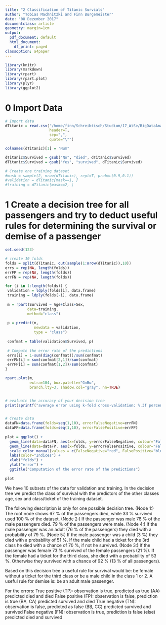 ```yaml
---
title: "2 Classification of Titanic Survials"
author: "Tobias Machnitzki and Finn Burgemeister"
date: "08 Dezember 2017"
documentclass: article
geometry: margin=1cm
output: 
  pdf_document: default
  html_document: 
    df_print: paged
classoption: a4paper
---
```


```r
library(knitr)
library(markdown)
library(rpart)
library(rpart.plot)
library(plyr)
library(ggplot2)
```

# 0 Import Data
```r
# Import data
dTitanic = read.csv("/home/finn/Schreibtisch/Studium/17_WiSe/BigDataAnalytics/WORK/Blatt7/titanic.csv", 
                    header=T, 
                    sep=",", 
                    quote="\"")

colnames(dTitanic)[1] = "Num"

dTitanic$Survived = gsub("No", "died", dTitanic$Survived)
dTitanic$Survived = gsub("Yes", "survived", dTitanic$Survived)

# Create one training dataset
#mask = sample(2, nrow(dTitanic), repl=T, prob=c(0.9,0.1))
#validation = dTitanic[mask==1, ]
#training = dTitanic[mask==2, ]
```


# 1 Create a decision tree for all passengers and try to deduct useful rules for determining the survival or demise of a passenger
```r
set.seed(123)

# create 10 folds
folds = split(dTitanic, cut(sample(1:nrow(dTitanic)),10))
errs = rep(NA, length(folds))
errFP = rep(NA, length(folds))
errFN = rep(NA, length(folds))

for (i in 1:length(folds)) {
 validation = ldply(folds[i], data.frame)
 training = ldply(folds[-i], data.frame)
 
 m = rpart(Survived ~ Age+Class+Sex, 
          data=training, 
          method="class")
 
 p = predict(m, 
             newdata = validation, 
             type = "class")
 
 confmat = table(validation$Survived, p)
 
 # Compute the error rate of the predictions
 errs[i] = 1-sum(diag(confmat))/sum(confmat)
 errFN[i] = sum(confmat[2,1])/sum(confmat)
 errFP[i] = sum(confmat[1,2])/sum(confmat)
}

rpart.plot(m,
           extra=104, box.palette="GnBu",
           branch.lty=3, shadow.col="gray", nn=TRUE)


# evaluate the accuracy of your decision tree
print(sprintf("average error using k-fold cross-validation: %.3f percent", 100*mean(errs)))


# Create data
dataFN=data.frame(folds=seq(1,10), errorFalseNegative=errFN)
dataFP=data.frame(folds=seq(1,10), errorFalsePositive=errFP)
 
plot = ggplot() + 
  geom_line(data=dataFN, aes(x=folds, y=errorFalseNegative, colour="FalseNegative")) +
  geom_line(data=dataFP, aes(x=folds, y=errorFalsePositive, colour="FalsePositive")) +
  scale_color_manual(values = c(FalseNegative="red", FalsePositive="blue")) +
  labs(color="Indices") +
  xlab("folds") +
  ylab("error") + 
  ggtitle("Computation of the error rate of the predictions")
  
plot


```

We have 10 subsets of the data for validation and training. In the decision tree we predict the class of survival with the predictors of the other classes age, sex and class/ticket of the training dataset. 

The following description is only for one possible decision tree.
(Node 1:) The root node shows 67 % of the passengers died, while 33 % survived used 100 % of the dataset. (Node 2:) If the passenger was male 78 % of the male passengers died. 79 % of the passengers were male. (Node 4:) If the male passenger was an adult (76 % of the passengers) they died with a probability of 79 %. (Node 5:) If the male passenger was a child (3 %) they died with a probability of 51 %. If the male child had a ticket for the 3rd class he died with a chance of 70 %, if not he survived.  (Node 3:) If the passenger was female 73 % survived of the female passengers (21 %). If the female had a ticket for the third class, she died with a probability of 53 %. Otherwise they survived with a chance of 92 % (13 % of all passengers). 

Based on this decision tree a useful rule for survival would be: be female without a ticket for the third class or be a male child in the class 1 or 2. A useful rule for demise is: be an adult male passenger.

For the errors:
True positive (TP): observation is true, predicted as true (AA)              predicted died and died
False positive (FP): observation is false, prediction is true (BA, CA)       predicted survived and died
True negative (TN): observation is false, predicted as false (BB, CC)        predicted survived and survived
False negative (FN): observation is true, prediction is false (else)         predicted died and survived

